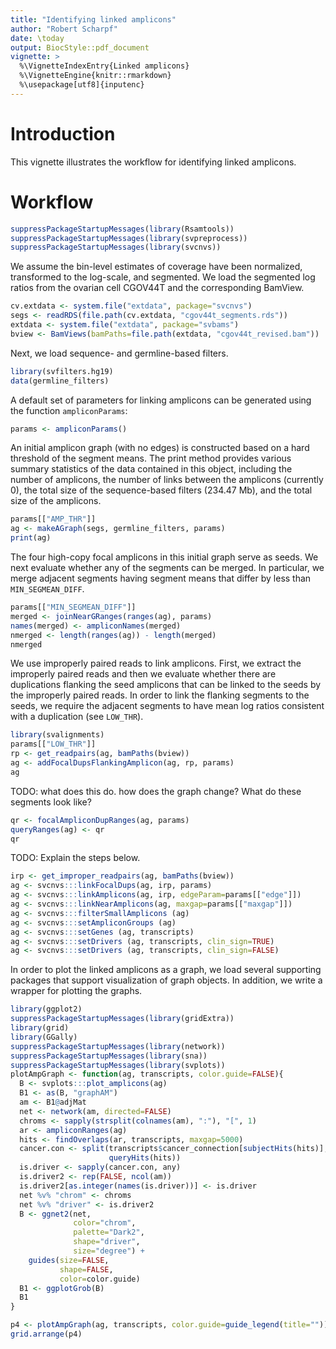 ```yaml
---
title: "Identifying linked amplicons"
author: "Robert Scharpf"
date: \today
output: BiocStyle::pdf_document
vignette: >
  %\VignetteIndexEntry{Linked amplicons}
  %\VignetteEngine{knitr::rmarkdown}
  %\usepackage[utf8]{inputenc} 
---
```


# Introduction

This vignette illustrates the workflow for identifying linked amplicons.

# Workflow

```r
suppressPackageStartupMessages(library(Rsamtools))
suppressPackageStartupMessages(library(svpreprocess))
suppressPackageStartupMessages(library(svcnvs))
```

We assume the bin-level estimates of coverage have been normalized, transformed
to the log-scale, and segmented. We load the segmented log ratios from the
ovarian cell CGOV44T and the corresponding BamView.

```r
cv.extdata <- system.file("extdata", package="svcnvs")
segs <- readRDS(file.path(cv.extdata, "cgov44t_segments.rds"))
extdata <- system.file("extdata", package="svbams")
bview <- BamViews(bamPaths=file.path(extdata, "cgov44t_revised.bam"))
```

Next, we load sequence- and germline-based filters.

```r
library(svfilters.hg19)
data(germline_filters)
```

A default set of parameters for linking amplicons can be generated using the function `ampliconParams`:

```r
params <- ampliconParams()
```

An initial amplicon graph (with no edges) is constructed based on a hard
threshold of the segment means. The print method provides various summary
statistics of the data contained in this object, including the number of
amplicons, the number of links between the amplicons (currently 0), the total
size of the sequence-based filters (234.47 Mb), and the total size of the
amplicons.

```r
params[["AMP_THR"]]
ag <- makeAGraph(segs, germline_filters, params)
print(ag)
```

The four high-copy focal amplicons in this initial graph serve as seeds. We next
evaluate whether any of the segments can be merged. In particular, we merge
adjacent segments having segment means that differ by less than
`MIN_SEGMEAN_DIFF`.

```r
params[["MIN_SEGMEAN_DIFF"]]
merged <- joinNearGRanges(ranges(ag), params)
names(merged) <- ampliconNames(merged)
nmerged <- length(ranges(ag)) - length(merged)
nmerged
```


We use improperly paired reads to link amplicons. First, we extract the
improperly paired reads and then we evaluate whether there are duplications
flanking the seed amplicons that can be linked to the seeds by the improperly
paired reads. In order to link the flanking segments to the seeds, we require
the adjacent segments to have mean log ratios consistent with a duplication
(see ```LOW_THR```).

```r
library(svalignments)
params[["LOW_THR"]]
rp <- get_readpairs(ag, bamPaths(bview))
ag <- addFocalDupsFlankingAmplicon(ag, rp, params)
ag
```

TODO: what does this do. how does the graph change? What do these segments look
like?

```r
qr <- focalAmpliconDupRanges(ag, params)
queryRanges(ag) <- qr
qr
```

TODO: Explain the steps below.

```r
irp <- get_improper_readpairs(ag, bamPaths(bview))
ag <- svcnvs:::linkFocalDups(ag, irp, params)
ag <- svcnvs:::linkAmplicons(ag, irp, edgeParam=params[["edge"]])
ag <- svcnvs:::linkNearAmplicons(ag, maxgap=params[["maxgap"]])
ag <- svcnvs:::filterSmallAmplicons (ag)
ag <- svcnvs:::setAmpliconGroups (ag)
ag <- svcnvs:::setGenes (ag, transcripts)
ag <- svcnvs:::setDrivers (ag, transcripts, clin_sign=TRUE)
ag <- svcnvs:::setDrivers (ag, transcripts, clin_sign=FALSE)
```

In order to plot the linked amplicons as a graph, we load several supporting
packages that support visualization of graph objects. In addition, we write a
wrapper for plotting the graphs.

```r
library(ggplot2)
suppressPackageStartupMessages(library(gridExtra))
library(grid)
library(GGally)
suppressPackageStartupMessages(library(network))
suppressPackageStartupMessages(library(sna))
suppressPackageStartupMessages(library(svplots))
plotAmpGraph <- function(ag, transcripts, color.guide=FALSE){
  B <- svplots:::plot_amplicons(ag)
  B1 <- as(B, "graphAM")
  am <- B1@adjMat
  net <- network(am, directed=FALSE)
  chroms <- sapply(strsplit(colnames(am), ":"), "[", 1)
  ar <- ampliconRanges(ag)
  hits <- findOverlaps(ar, transcripts, maxgap=5000)
  cancer.con <- split(transcripts$cancer_connection[subjectHits(hits)],
                      queryHits(hits))
  is.driver <- sapply(cancer.con, any)
  is.driver2 <- rep(FALSE, ncol(am))
  is.driver2[as.integer(names(is.driver))] <- is.driver
  net %v% "chrom" <- chroms
  net %v% "driver" <- is.driver2
  B <- ggnet2(net,
              color="chrom",
              palette="Dark2",
              shape="driver",
              size="degree") +
    guides(size=FALSE,
           shape=FALSE,
           color=color.guide)
  B1 <- ggplotGrob(B)
  B1
}
```


```r
p4 <- plotAmpGraph(ag, transcripts, color.guide=guide_legend(title=""))
grid.arrange(p4)
```
